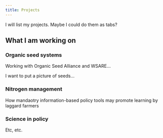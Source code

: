 ```yaml
---
title: Projects
---
```


I will list my projects. Maybe I could do them as tabs?

## What I am working on {.tabset-fade}

### Organic seed systems

Working with Organic Seed Alliance and WSARE...

I want to put a picture of seeds...

### Nitrogen management

How mandaotry information-based policy tools may promote learning by laggard farmers

### Science in policy

Etc, etc.